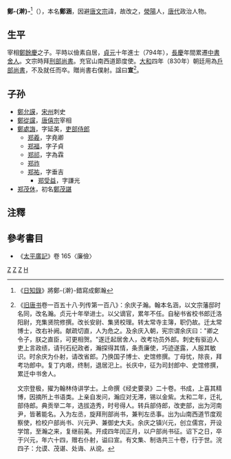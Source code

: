 '''鄭-{澣}-'''<ref>《[[日知錄|日知錄]]》將鄭-{澣}-錯寫成鄭瀚</ref>（{{bd|776年||839年|catIdx=Z}}），本名'''鄭涵'''，因避[[唐文宗|唐文宗]]諱，故改之，[[滎陽|滎陽]]人，[[唐代|唐代]]政治人物。

== 生平 ==
宰相[[鄭餘慶|鄭餘慶]]之子。平時以儉素自居，[[貞元_(唐朝)|貞元]]十年進士（794年），[[長慶|長慶]]年間累遷[[中書舍人|中書舍人]]。文宗時拜[[刑部尚書|刑部尚書]]。充官山南西道節度使。[[大和_(唐朝)|大和]]四年（830年）朝廷用為[[戶部尚書|戶部尚書]]，不及就任而卒。贈尚書右僕射。諡曰'''宣'''<ref>《[[旧唐书|旧唐书]]卷一百五十八·列传第一百八》：余庆子瀚。翰本名涵，以文宗藩邸时名同，改名瀚。贞元十年举进士。以父谪官，累年不任。自秘书省校书郎迁洛阳尉，充集贤院修撰。改长安尉、集贤校理。转太常寺主簿，职仍故。迁太常博士，改右补阙。献疏切直，人为危之。及余庆入朝，宪宗谓余庆曰："卿之令子，朕之直臣，可更相贺。"遂迁起居舍人，改考功员外郎。刺史有驱迫人吏上言政绩，请刊石纪政者，瀚探得其情，条责廉使，巧迹遂露，人服其敏识。时余庆为仆射，请改省郎。乃换国子博士、史馆修撰。丁母忧，除丧，拜考功郎中。复丁内艰，终制，退居汜上。长庆中，征为司封郎中、史馆修撰，累迁中书舍人。

文宗登极，擢为翰林侍讲学士。上命撰《经史要录》二十卷。书成，上喜其精博，因摘所上书语类。上亲自发问，瀚应对无滞，锡以金紫。太和二年，迁礼部侍郎。典贡举二年，选拔造秀，时号得人。转兵部侍郎，改吏部，出为河南尹，皆著能名。入为左丞，旋拜刑部尚书，兼判左丞事。出为山南西道节度观察使，检校户部尚书、兴元尹、兼御史大夫。余庆之镇兴元，创立儒宫，开设学馆，至瀚之来，复继前美。开成四年闰正月，以户部尚书征。诏下之日，卒于兴元，年六十四，赠右仆射，谥曰宣。有文集、制诰共三十卷，行于世。浣四子：允谟、茂谌、处诲、从谠。</ref>。

== 子孙 ==
*[[鄭允謨|鄭允謨]]，[[宋州|宋州]]刺史
*[[鄭從讜|鄭從讜]]，[[唐僖宗|唐僖宗]]宰相
*[[鄭處誨|鄭處誨]]，字延美，[[吏部侍郎|吏部侍郎]]
**[[郑羲|郑羲]]，字堯卿
**[[郑福|郑福]]，字子貞
**[[郑祁|郑祁]]，字為霖
**[[郑祚|郑祚]]
**[[郑祐|郑祐]]，字垂吉
***[[郑受益|郑受益]]，字謙光
*[[郑茂休|郑茂休]]，初名[[鄭茂諶|鄭茂諶]]

==注釋==
{{reflist}}

==參考書目==
*《[[太平廣記|太平廣記]]》卷 165〈廉儉〉

[[Category:唐朝政治人物|Z]]
[[Category:唐朝進士|Z]]
[[Category:山南西道節度使|Z]]
[[Category:滎陽鄭氏|H]]
